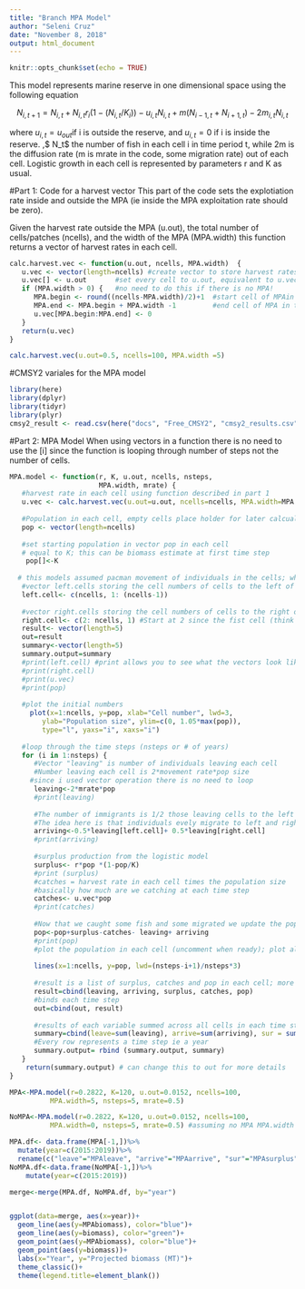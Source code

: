 ```yaml
---
title: "Branch MPA Model"
author: "Seleni Cruz"
date: "November 8, 2018"
output: html_document
---
```


```r
knitr::opts_chunk$set(echo = TRUE)
```

This model represents marine reserve in one dimensional space using the following equation 


$$
N_{i,t+1}= N_{i,t} + N_{i,t} r_i (1- (N_{i,t}/K_i)) - u_{i,t} N_{i,t} + m(N_{i-1, t} + N_{i+1, t})- 2m_{i,t} N_{i,t}
$$

where $u_{i,t}= u_{out}$if i is outside the reserve, and $u_{i,t}= 0$ if i is inside the reserve. ,$ N_t$ the number of fish in each cell i in time period t, while 2m is the diffusion rate (m is mrate in the code, some migration rate) out of each cell. Logistic growth in each cell is represented by parameters r and K as usual.


#Part 1: Code for a harvest vector 
This part of the code sets the explotiation rate inside and outside the MPA (ie inside the MPA exploitation rate should be zero).

Given the harvest rate outside the MPA (u.out), the total number of cells/patches (ncells), and the width of the MPA (MPA.width) this function returns a vector of harvest rates in each cell. 

```r
calc.harvest.vec <- function(u.out, ncells, MPA.width)  {
   u.vec <- vector(length=ncells) #create vector to store harvest rates in each cell hence the the length is ncells 
   u.vec[] <- u.out       #set every cell to u.out, equivalent to u.vec[1:ncells] <- u.out   
   if (MPA.width > 0) {   #no need to do this if there is no MPA! 
      MPA.begin <- round((ncells-MPA.width)/2)+1  #start cell of MPAin the middle of ncells 
      MPA.end <- MPA.begin + MPA.width -1         #end cell of MPA in the middle of ncells 
      u.vec[MPA.begin:MPA.end] <- 0        
   }
   return(u.vec)
}

calc.harvest.vec(u.out=0.5, ncells=100, MPA.width =5) 


```


#CMSY2 variales for the MPA model 
```r
library(here)
library(dplyr)
library(tidyr)
library(plyr)
cmsy2_result <- read.csv(here("docs", "Free_CMSY2", "cmsy2_results.csv"))
```


#Part 2: MPA Model 
When using vectors in a function there is no need to use the [i] since the function is looping through number of steps not the number of cells.
```r
MPA.model <- function(r, K, u.out, ncells, nsteps, 
                      MPA.width, mrate) {
   #harvest rate in each cell using function described in part 1
   u.vec <- calc.harvest.vec(u.out=u.out, ncells=ncells, MPA.width=MPA.width)
   
   #Population in each cell, empty cells place holder for later calcualtions 
   pop <- vector(length=ncells) 
   
   #set starting population in vector pop in each cell 
   # equal to K; this can be biomass estimate at first time step
    pop[]<-K
   
  # this models assumed pacman movement of individuals in the cells; where individuals moving off the right appear on the left and vice versa; there are other movement simulations that can be considered 
   #vector left.cells storing the cell numbers of cells to the left of each cell
   left.cell<- c(ncells, 1: (ncells-1))
    
   #vector right.cells storing the cell numbers of cells to the right of each cell
   right.cell<- c(2: ncells, 1) #Start at 2 since the fist cell (think corner) cannot move to the right, only to the left. the :1 wraps the area around 
   result<- vector(length=5)
   out=result
   summary<-vector(length=5)
   summary.output=summary
   #print(left.cell) #print allows you to see what the vectors look like to make sure they are right; not necessary when running simulations but are a good check 
   #print(right.cell)
   #print(u.vec)
   #print(pop)
   
   #plot the initial numbers
     plot(x=1:ncells, y=pop, xlab="Cell number", lwd=3,
        ylab="Population size", ylim=c(0, 1.05*max(pop)), 
        type="l", yaxs="i", xaxs="i")
   
   #loop through the time steps (nsteps or # of years)
   for (i in 1:nsteps) {
      #Vector "leaving" is number of individuals leaving each cell 
      #Number leaving each cell is 2*movement rate*pop size
     #since i used vector operation there is no need to loop 
      leaving<-2*mrate*pop
      #print(leaving)
      
      #The number of immigrants is 1/2 those leaving cells to the left and 1/2 those leaving cells to the right. 
      #The idea here is that individuals evely migrate to left and right cells
      arriving<-0.5*leaving[left.cell]+ 0.5*leaving[right.cell]
      #print(arriving)
      
      #surplus production from the logistic model
      surplus<- r*pop *(1-pop/K)
      #print (surplus)
      #catches = harvest rate in each cell times the population size 
      #basically how much are we catching at each time step
      catches<- u.vec*pop
      #print(catches)
      
      #Now that we caught some fish and some migrated we update the population numbers
      pop<-pop+surplus-catches- leaving+ arriving
      #print(pop)
      #plot the population in each cell (uncomment when ready); plot allows us to see what population numbers look like in each cell as the model steps through each time step. We should see higher population inside MPA since harvest rate is 0.
      
      lines(x=1:ncells, y=pop, lwd=(nsteps-i+1)/nsteps*3)
      
      #result is a list of surplus, catches and pop in each cell; more detail 
      result=cbind(leaving, arriving, surplus, catches, pop)
      #binds each time step
      out=cbind(out, result)
      
      #results of each variable summed across all cells in each time step
      summary=cbind(leave=sum(leaving), arrive=sum(arriving), sur = sum(surplus), catch=sum(catches), biomass = sum(pop))
      #Every row represents a time step ie a year 
      summary.output= rbind (summary.output, summary)
   }
    return(summary.output) # can change this to out for more details 
}

MPA<-MPA.model(r=0.2822, K=120, u.out=0.0152, ncells=100,
          MPA.width=5, nsteps=5, mrate=0.5)

NoMPA<-MPA.model(r=0.2822, K=120, u.out=0.0152, ncells=100,
          MPA.width=0, nsteps=5, mrate=0.5) #assuming no MPA MPA.width set to 0 everything else remains the same 
```


```r
MPA.df<- data.frame(MPA[-1,])%>%
  mutate(year=c(2015:2019))%>%
  rename(c("leave"="MPAleave", "arrive"="MPAarrive", "sur"="MPAsurplus", "catch"= "MPAcatch", "biomass"="MPAbiomass"))
NoMPA.df<-data.frame(NoMPA[-1,])%>%
    mutate(year=c(2015:2019))

merge<-merge(MPA.df, NoMPA.df, by="year")


ggplot(data=merge, aes(x=year))+
  geom_line(aes(y=MPAbiomass), color="blue")+
  geom_line(aes(y=biomass), color="green")+
  geom_point(aes(y=MPAbiomass), color="blue")+
  geom_point(aes(y=biomass))+
  labs(x="Year", y="Projected biomass (MT)")+
  theme_classic()+
  theme(legend.title=element_blank())
```






